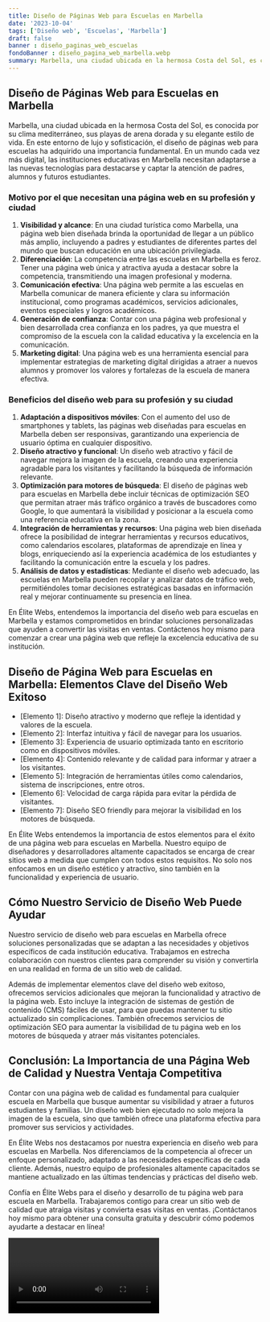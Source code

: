 ```yaml
---
title: Diseño de Páginas Web para Escuelas en Marbella
date: '2023-10-04'
tags: ['Diseño web', 'Escuelas', 'Marbella']
draft: false
banner : diseño_paginas_web_escuelas
fondoBanner : diseño_pagina_web_marbella.webp
summary: Marbella, una ciudad ubicada en la hermosa Costa del Sol, es conocida por su clima mediterráneo, sus playas de arena dorada y su elegante estilo de vida. En este entorno de lujo y sofisticación, el diseño de páginas web para escuelas ha adquirido una importancia fundamental. En un mundo cada vez más digital, las instituciones educativas en Marbella necesitan adaptarse a las nuevas tecnologías para destacarse y captar la atención de padres, alumnos y futuros estudiantes.
---
```


## Diseño de Páginas Web para Escuelas en Marbella

Marbella, una ciudad ubicada en la hermosa Costa del Sol, es conocida por su clima mediterráneo, sus playas de arena dorada y su elegante estilo de vida. En este entorno de lujo y sofisticación, el diseño de páginas web para escuelas ha adquirido una importancia fundamental. En un mundo cada vez más digital, las instituciones educativas en Marbella necesitan adaptarse a las nuevas tecnologías para destacarse y captar la atención de padres, alumnos y futuros estudiantes.

### Motivo por el que necesitan una página web en su profesión y ciudad

1. **Visibilidad y alcance**: En una ciudad turística como Marbella, una página web bien diseñada brinda la oportunidad de llegar a un público más amplio, incluyendo a padres y estudiantes de diferentes partes del mundo que buscan educación en una ubicación privilegiada.
2. **Diferenciación**: La competencia entre las escuelas en Marbella es feroz. Tener una página web única y atractiva ayuda a destacar sobre la competencia, transmitiendo una imagen profesional y moderna.
3. **Comunicación efectiva**: Una página web permite a las escuelas en Marbella comunicar de manera eficiente y clara su información institucional, como programas académicos, servicios adicionales, eventos especiales y logros académicos.
4. **Generación de confianza**: Contar con una página web profesional y bien desarrollada crea confianza en los padres, ya que muestra el compromiso de la escuela con la calidad educativa y la excelencia en la comunicación.
5. **Marketing digital**: Una página web es una herramienta esencial para implementar estrategias de marketing digital dirigidas a atraer a nuevos alumnos y promover los valores y fortalezas de la escuela de manera efectiva.

### Beneficios del diseño web para su profesión y su ciudad

1. **Adaptación a dispositivos móviles**: Con el aumento del uso de smartphones y tablets, las páginas web diseñadas para escuelas en Marbella deben ser responsivas, garantizando una experiencia de usuario óptima en cualquier dispositivo.
2. **Diseño atractivo y funcional**: Un diseño web atractivo y fácil de navegar mejora la imagen de la escuela, creando una experiencia agradable para los visitantes y facilitando la búsqueda de información relevante.
3. **Optimización para motores de búsqueda**: El diseño de páginas web para escuelas en Marbella debe incluir técnicas de optimización SEO que permitan atraer más tráfico orgánico a través de buscadores como Google, lo que aumentará la visibilidad y posicionar a la escuela como una referencia educativa en la zona.
4. **Integración de herramientas y recursos**: Una página web bien diseñada ofrece la posibilidad de integrar herramientas y recursos educativos, como calendarios escolares, plataformas de aprendizaje en línea y blogs, enriqueciendo así la experiencia académica de los estudiantes y facilitando la comunicación entre la escuela y los padres.
5. **Análisis de datos y estadísticas**: Mediante el diseño web adecuado, las escuelas en Marbella pueden recopilar y analizar datos de tráfico web, permitiéndoles tomar decisiones estratégicas basadas en información real y mejorar continuamente su presencia en línea.

En Élite Webs, entendemos la importancia del diseño web para escuelas en Marbella y estamos comprometidos en brindar soluciones personalizadas que ayuden a convertir las visitas en ventas. Contáctenos hoy mismo para comenzar a crear una página web que refleje la excelencia educativa de su institución.

<GifSeo />

<Cta />

## Diseño de Página Web para Escuelas en Marbella: Elementos Clave del Diseño Web Exitoso

- [Elemento 1]: Diseño atractivo y moderno que refleje la identidad y valores de la escuela.
- [Elemento 2]: Interfaz intuitiva y fácil de navegar para los usuarios.
- [Elemento 3]: Experiencia de usuario optimizada tanto en escritorio como en dispositivos móviles.
- [Elemento 4]: Contenido relevante y de calidad para informar y atraer a los visitantes.
- [Elemento 5]: Integración de herramientas útiles como calendarios, sistema de inscripciones, entre otros.
- [Elemento 6]: Velocidad de carga rápida para evitar la pérdida de visitantes.
- [Elemento 7]: Diseño SEO friendly para mejorar la visibilidad en los motores de búsqueda.

En Élite Webs entendemos la importancia de estos elementos para el éxito de una página web para escuelas en Marbella. Nuestro equipo de diseñadores y desarrolladores altamente capacitados se encarga de crear sitios web a medida que cumplen con todos estos requisitos. No solo nos enfocamos en un diseño estético y atractivo, sino también en la funcionalidad y experiencia de usuario.

## Cómo Nuestro Servicio de Diseño Web Puede Ayudar

Nuestro servicio de diseño web para escuelas en Marbella ofrece soluciones personalizadas que se adaptan a las necesidades y objetivos específicos de cada institución educativa. Trabajamos en estrecha colaboración con nuestros clientes para comprender su visión y convertirla en una realidad en forma de un sitio web de calidad.

Además de implementar elementos clave del diseño web exitoso, ofrecemos servicios adicionales que mejoran la funcionalidad y atractivo de la página web. Esto incluye la integración de sistemas de gestión de contenido (CMS) fáciles de usar, para que puedas mantener tu sitio actualizado sin complicaciones. También ofrecemos servicios de optimización SEO para aumentar la visibilidad de tu página web en los motores de búsqueda y atraer más visitantes potenciales.

## Conclusión: La Importancia de una Página Web de Calidad y Nuestra Ventaja Competitiva

Contar con una página web de calidad es fundamental para cualquier escuela en Marbella que busque aumentar su visibilidad y atraer a futuros estudiantes y familias. Un diseño web bien ejecutado no solo mejora la imagen de la escuela, sino que también ofrece una plataforma efectiva para promover sus servicios y actividades.

En Élite Webs nos destacamos por nuestra experiencia en diseño web para escuelas en Marbella. Nos diferenciamos de la competencia al ofrecer un enfoque personalizado, adaptado a las necesidades específicas de cada cliente. Además, nuestro equipo de profesionales altamente capacitados se mantiene actualizado en las últimas tendencias y prácticas del diseño web.

Confía en Élite Webs para el diseño y desarrollo de tu página web para escuela en Marbella. Trabajaremos contigo para crear un sitio web de calidad que atraiga visitas y convierta esas visitas en ventas. ¡Contáctanos hoy mismo para obtener una consulta gratuita y descubrir cómo podemos ayudarte a destacar en línea!

<Video />

<CtaBot job='Escuelas' city='Marbella'/>

<Gmaps query='Marbella+españa+maps' />